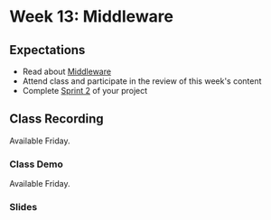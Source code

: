 # Week 13: Middleware

## Expectations

- Read about [Middleware](/week13/middleware)
- Attend class and participate in the review of this week's content
- Complete [Sprint 2](/week13/project) of your project

## Class Recording

Available Friday.

### Class Demo

Available Friday.

### Slides


<Slideshow file="/week13/slides" />
